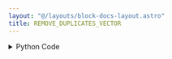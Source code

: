 ```yaml
---
layout: "@/layouts/block-docs-layout.astro"
title: REMOVE_DUPLICATES_VECTOR
---
```



<PythonDocsDisplay docstring={docstring} />
<AppDisplay app={app} />

<details>
<summary>Python Code</summary>
```python
from numpy import unique
from flojoy import flojoy, Vector


@flojoy
def REMOVE_DUPLICATES_VECTOR(
    default: Vector,
) -> Vector:
    """The REMOVE_DUPLICATES_VECTOR node returns a vector with only unique elements

    Inputs
    ------
    default : Vector
        The input vector

    Returns
    -------
    Vector
        Unique input vector
    """

    return Vector(v=unique(default.v))

```
[Find this Flojoy Block on GitHub](https://github.com/flojoy-ai/blocks/blob/main/blocks/TRANSFORMERS/VECTOR_MANIPULATION/REMOVE_DUPLICATES_VECTOR/REMOVE_DUPLICATES_VECTOR.py)
</details>


## Example
